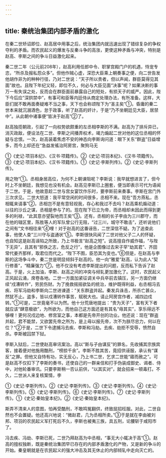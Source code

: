```yaml
---
---
---
```

title: 秦统治集团内部矛盾的激化
---



在秦二世矫诏即位、赵高居中用事之后，统治集团内就迅速出现了错综复杂的争权夺利的矛盾。而农民起义的爆发与反秦斗争的高涨，更使这种矛盾与冲突，特别是赵高、李斯之间的争斗日益激化起来。

秦二世二年（公元前208年），赵高利用任郎中令、职掌宫殿门户的机遇，恃宠专恣，“所杀及报私怨众多”。但他作贼心虚，深恐大臣乘上朝奏事之便，向二世告发他胡作非为的种种行径，乃对二世说：“天子所以贵者，但以声闻，群臣莫得见其面”故也。且陛下年纪又轻，即位不久，何必与大臣见面“决事”呢？如果决断的事万一有失误之处，反而会在群臣面前暴露自己的短处，有损天子的威严。因此，陛下今后应“深拱禁中”，有事可和臣等内廷侍从商定处理办法，有所准备。这样，大臣们就不敢再面奏疑难不当之事，天下也会称颂陛下为“圣主矣”①。昏庸的秦二世本来就沉溺酒色，怠于政事，听了赵高的奸计，于是“乃不坐朝廷见大臣，居禁中”。从此朝中诸事便“皆决于赵高”②了。

赵高独揽朝政，引起了一向权势欲颇重的左丞相李斯的不满。赵高为了排斥异已，消灭政敌，便设法在二世、李斯之间播弄权术，竭力煽起二世对他的这位丞相的怀疑与忿恨。一次，赵高装着焦虑不安的神态向李斯询问道：眼下关东“群盗”日益增多，而今上却还在“急益发徭治阿房宫，聚狗马无

①《史记·项羽本纪》、《汉书·项籍传》。②《史记·项羽本纪》、《汉书·项籍传》。③《史记·项羽本纪》、《汉书·项籍传》。①《史记·李斯列传》。②《史记·李斯列传》。

用之物”①。丞相身居高位，为何不上朝谏阻呢？李斯说：我早就想进言了，但今时上不坐朝廷，我想见也没有机会。赵高见李斯已上圈套，便当即表示可代为语闻于二世。于是，他故意趁二世与宫女宴饮作乐时，要李斯前来奏事。李斯在宫门外三次求见。二世大怒道：我平常空闲的时间很多，丞相不来。现在“吾方燕私，丞相辄来请事”②，丞相岂不是有意轻视我，存心和我过不去吗？赵高乘机煽动道：以往的沙丘之谋，丞相是参与了的。现在陛下已立为帝，而丞相却未因此而得到更多的利禄，“此其意亦望裂地而王矣”③。还有，丞相的长子李由为三川郡守，而在他的辖区里，陈胜等人的军队曾公行无阻，“过三川，城守不敢击”，还听说他们之间有“文书相往来”④哩！对于赵高的这番诬告，二世深信不疑。为了追查此事，他使人查“三川守与盗通状”⑤。李斯很快风闻了二世对他父子二人的怀疑，也自知这是赵高诬陷之所致，乃上书极言“赵高之短”。说高擅自作威作福，“与陛下无异”，且其有“邪佚之志，危反之行”，他是企图像过去宋子罕“劫其君”、齐田常代姜齐那样，取君位而代之。“陛下不图，臣恐其为变也。”⑥但是，在赵高与李斯的这场争斗中，秦二世是明显倾斜于赵高的。他一向“雅爱”赵高，认为此人“契行修善”，“精廉强力”⑦。他不仅没有考虑李斯提出的问题，反而私下告诉了赵高。于是，火上加油，李斯、赵高之间的冲突与倾轧更加激化了。这时，农民起义正风起云涌，席卷各地。二世一方面加紧征调关中兵卒前去镇压，另一方面仍继续“戍漕转作”，劳民伤财。为了挽救摇摇欲坠的统治，维护既得利益，右丞相冯去疾、将军冯劫和李斯向二世进谏道：“关东群盗并起。秦发兵诛击，所杀亡甚众，然犹不止。盗多，皆以戍漕转作事苦，赋税大也。请止阿房宫作者，减四边戍转。”①可是，二世竟毫不以为然。他十分荒唐地提出：“贵为天子”，富有天下者就应该“肆意极欲”，为所欲为，而他自己这方面还是有其名“毋其实”，享乐得远不够哩！更何况戍边地、修宫室之事，本都是先帝开创的功业。他还说：现在“群盗并起，君不能禁，又欲罢先帝之所为，是上毋以报先帝，次不为朕尽忠力，何以在位？”②于是，二世下令逮捕冯去疾、李斯和冯劫。去疾、劫拒不受辱，愤然自杀。李斯被囚禁下狱。

李斯入狱后，二世使赵高审讯案治。高以“斯与子由谋反”的罪名，先收捕其宗族宾客，接着便对他施用酷刑，“榜掠千余”。李斯不胜其苦，竟招供诬服，承认有“谋反”之罪。但他又自恃有功，实无反心，乃上书二世，乞求二世能“寤而赦之”。可是赵高不仅扣下了李斯的奏书，还使自己的一群亲信和打手伪装成御史、谒者、侍中，对他轮番审讯。只要李斯稍一否认前供，“以其实对”，就会招来一顿毒打。不久，二世派人来复核案情，李

①《史记·李斯列传》。②《史记·李斯列传》。③《史记·李斯列传》。④《史记·李斯列传》。⑤《史记·李斯列传》。⑥《史记·李斯列传》。⑦《史记·李斯列传》。①《史记·秦始皇本纪》。②《史记·秦始皇本纪》。

斯弄不清来人的意图，怕再受酷刑，不敢鸣冤翻供，终致屈招枉服。对此，二世自然也不会置疑。他还高兴地说：“微赵君，几为丞相所卖。”③于是就在李由被刘邦、项羽的农民起义军打死后不久，李斯也被夷三族，具五刑，论腰斩于咸阳市了。

冯去疾、冯劫、李斯已死，二世乃拜赵高为中丞相，“事无大小辄决于高”①。赵高的擅权独断，既是秦统治集团早已存在的内部矛盾激化的产物，又是新的争斗的开始。秦皇朝就是在农民起义的强大冲击及其无休止的内部倾轧中走向灭亡的。